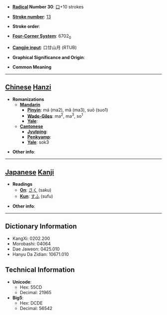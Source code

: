 * '''[[Wiktionary:Chinese radical index| Radical]] Number 30''': [[Wiktionary:Chinese radical index 口|口]]+10 strokes

* '''[[Wiktionary:Chinese total strokes index|Stroke number]]''': [[Wiktionary:Chinese total strokes index 13|13]]

* '''Stroke order''': 

* '''[[Wiktionary:Chinese four corner index|Four-Corner System]]''': 6702<sub>0</sub>

* '''[[Wiktionary:Chinese Cangjie index|Cangjie input]]''': 口廿山月 (RTUB)

* '''Graphical Significance and Origin''': 

* '''Common Meaning'''

----

== [[Chinese]] [[Hanzi]] ==

* '''Romanizations'''
** '''[[Mandarin]]'''
*** '''[[Pinyin]]''': má (ma2), mǎ (ma3), suō (suo1)
*** '''[[Wade-Giles]]''': ma<sup>2</sup>, ma<sup>3</sup>, so<sup>1</sup>
*** '''[[Yale]]''': 
** '''[[Cantonese]]'''
*** '''[[Jyutping]]''':
*** '''[[Penkyamp]]''': 
*** '''[[Yale]]''': sok3

* '''Other info''': 

----

== [[Japanese]] [[Kanji]] ==

* '''Readings'''
** '''[[On]]''': [[さく]] (saku)
** '''[[Kun]]''': [[すふ]] (sufu)

* '''Other info''':  

----

== Dictionary Information ==

* KangXi: 0202.200
* Morobashi: 04064
* Dae Jaweon: 0425.010
* Hanyu Da Zidian: 10671.010

== Technical Information ==

* '''Unicode''':
** Hex: 55CD
** Decimal: 21965
* '''Big5''':
** Hex: DCDE
** Decimal: 56542